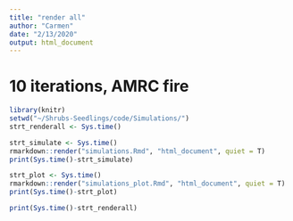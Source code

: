 ```yaml
---
title: "render all"
author: "Carmen"
date: "2/13/2020"
output: html_document
---
```


# 10 iterations, AMRC fire

```r
library(knitr)
setwd("~/Shrubs-Seedlings/code/Simulations/")
strt_renderall <- Sys.time()
```

```r
strt_simulate <- Sys.time()
rmarkdown::render("simulations.Rmd", "html_document", quiet = T)
print(Sys.time()-strt_simulate)
```

```r
strt_plot <- Sys.time()
rmarkdown::render("simulations_plot.Rmd", "html_document", quiet = T)
print(Sys.time()-strt_plot)
```

```r
print(Sys.time()-strt_renderall)
```

